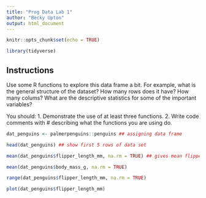 ```yaml
---
title: "Prog Data Lab 1"
author: "Becky Upton"
output: html_document
---
```


```r
knitr::opts_chunk$set(echo = TRUE)
```

```r

library(tidyverse)

```


## Instructions

Use some R functions to explore this data frame a bit. For example, what is the general structure of the dataset? How many rows does it have? How many colums? What are the descriptive statistics for some of the important variables?

You should: 1. Demonstrate the use of at least three functions. 2. Write code comments with # describing what the functions you are using do.

```r

dat_penguins <- palmerpenguins::penguins ## assigning data frame

head(dat_penguins) ## show first 5 rows of data set

```
```r

mean(dat_penguins$flipper_length_mm, na.rm = TRUE) ## gives mean flipper length

mean(dat_penguins$body_mass_g, na.rm = TRUE)

range(dat_penguins$flipper_length_mm, na.rm = TRUE)

```


```r

plot(dat_penguins$flipper_length_mm)

```
